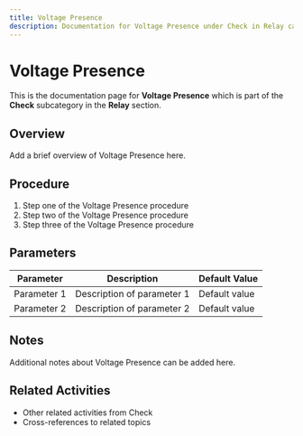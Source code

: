 ```yaml
---
title: Voltage Presence
description: Documentation for Voltage Presence under Check in Relay category
---
```


# Voltage Presence

This is the documentation page for **Voltage Presence** which is part of the **Check** subcategory in the **Relay** section.

## Overview

Add a brief overview of Voltage Presence here.

## Procedure

1. Step one of the Voltage Presence procedure
2. Step two of the Voltage Presence procedure
3. Step three of the Voltage Presence procedure

## Parameters

| Parameter | Description | Default Value |
|-----------|-------------|---------------|
| Parameter 1 | Description of parameter 1 | Default value |
| Parameter 2 | Description of parameter 2 | Default value |

## Notes

Additional notes about Voltage Presence can be added here.

## Related Activities

- Other related activities from Check
- Cross-references to related topics
